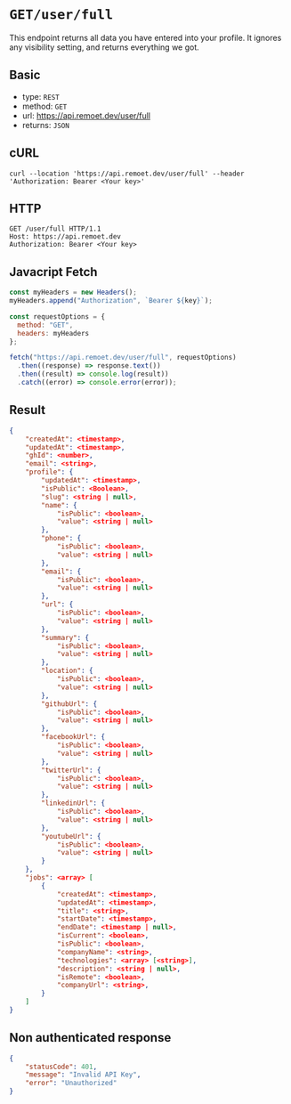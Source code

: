 
<Meta />

# `GET/user/full`

This endpoint returns all data you have entered into your profile.
It ignores any visibility setting, and returns everything we got.

## Basic
- type: `REST`
- method: `GET`
- url: https://api.remoet.dev/user/full
- returns: `JSON`

## cURL
```cURL
curl --location 'https://api.remoet.dev/user/full' --header 'Authorization: Bearer <Your key>'
```

## HTTP
```http
GET /user/full HTTP/1.1
Host: https://api.remoet.dev
Authorization: Bearer <Your key>
```

## Javacript Fetch
```javascript
const myHeaders = new Headers();
myHeaders.append("Authorization", `Bearer ${key}`);

const requestOptions = {
  method: "GET",
  headers: myHeaders
};

fetch("https://api.remoet.dev/user/full", requestOptions)
  .then((response) => response.text())
  .then((result) => console.log(result))
  .catch((error) => console.error(error));
```

## Result
```json
{
    "createdAt": <timestamp>,
    "updatedAt": <timestamp>,
    "ghId": <number>,
    "email": <string>,
    "profile": {
        "updatedAt": <timestamp>,
        "isPublic": <Boolean>,
        "slug": <string | null>,
        "name": {
            "isPublic": <boolean>,
            "value": <string | null>
        },
        "phone": {
            "isPublic": <boolean>,
            "value": <string | null>
        },
        "email": {
            "isPublic": <boolean>,
            "value": <string | null>
        },
        "url": {
            "isPublic": <boolean>,
            "value": <string | null>
        },
        "summary": {
            "isPublic": <boolean>,
            "value": <string | null>
        },
        "location": {
            "isPublic": <boolean>,
            "value": <string | null>
        },
        "githubUrl": {
            "isPublic": <boolean>,
            "value": <string | null>
        },
        "facebookUrl": {
            "isPublic": <boolean>,
            "value": <string | null>
        },
        "twitterUrl": {
            "isPublic": <boolean>,
            "value": <string | null>
        },
        "linkedinUrl": {
            "isPublic": <boolean>,
            "value": <string | null>
        },
        "youtubeUrl": {
            "isPublic": <boolean>,
            "value": <string | null>
        }
    },
    "jobs": <array> [
        {
            "createdAt": <timestamp>,
            "updatedAt": <timestamp>,
            "title": <string>,
            "startDate": <timestamp>,
            "endDate": <timestamp | null>,
            "isCurrent": <boolean>,
            "isPublic": <boolean>,
            "companyName": <string>,
            "technologies": <array> [<string>],
            "description": <string | null>,
            "isRemote": <boolean>,
            "companyUrl": <string>,
        }
    ]
}
```

## Non authenticated response
```json
{
    "statusCode": 401,
    "message": "Invalid API Key",
    "error": "Unauthorized"
}
```

